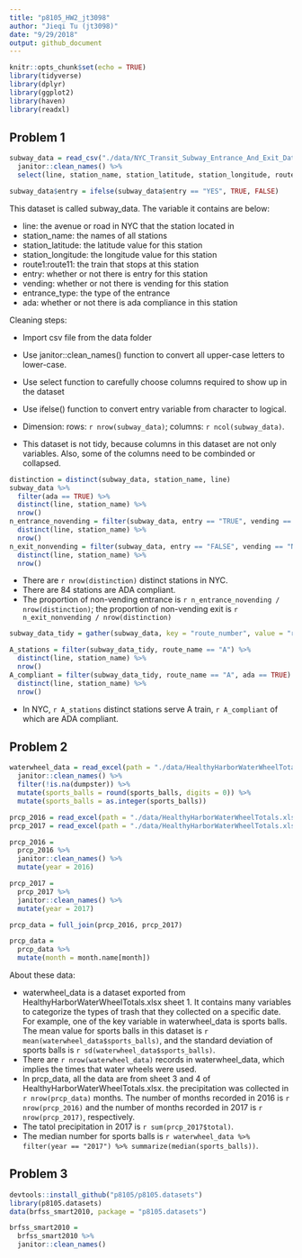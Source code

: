 ```yaml
---
title: "p8105_HW2_jt3098"
author: "Jieqi Tu (jt3098)"
date: "9/29/2018"
output: github_document
---
```


```r
knitr::opts_chunk$set(echo = TRUE)
library(tidyverse)
library(dplyr)
library(ggplot2)
library(haven)
library(readxl)
```

## Problem 1
```r
subway_data = read_csv("./data/NYC_Transit_Subway_Entrance_And_Exit_Data.csv") %>%
  janitor::clean_names() %>%
  select(line, station_name, station_latitude, station_longitude, route1:route11, entry, vending, entrance_type, ada)

subway_data$entry = ifelse(subway_data$entry == "YES", TRUE, FALSE)

```

This dataset is called subway_data. The variable it contains are below:

* line: the avenue or road in NYC that the station located in
* station_name: the names of all stations
* station_latitude: the latitude value for this station
* station_longitude: the longitude value for this station
* route1:route11: the train that stops at this station
* entry: whether or not there is entry for this station
* vending: whether or not there is vending for this station
* entrance_type: the type of the entrance
* ada:  whether or not there is ada compliance in this station

Cleaning steps:

* Import csv file from the data folder
* Use janitor::clean_names() function to convert all upper-case letters to lower-case.
* Use select function to carefully choose columns required to show up in the dataset
* Use ifelse() function to convert entry variable from character to logical.

* Dimension: rows: `r nrow(subway_data)`; columns: `r ncol(subway_data)`.
* This dataset is not tidy, because columns in this dataset are not only variables. Also, some of the columns need to be combinded or collapsed.

```r
distinction = distinct(subway_data, station_name, line)
subway_data %>%  
  filter(ada == TRUE) %>%
  distinct(line, station_name) %>%
  nrow()
n_entrance_novending = filter(subway_data, entry == "TRUE", vending == "NO") %>%
  distinct(line, station_name) %>%
  nrow()
n_exit_nonvending = filter(subway_data, entry == "FALSE", vending == "NO") %>%
  distinct(line, station_name) %>%
  nrow()
```

* There are `r nrow(distinction)` distinct stations in NYC.
* There are 84 stations are ADA compliant.
* The proportion of non-vending entrance is `r n_entrance_novending / nrow(distinction)`; the proportion of non-vending exit is `r n_exit_nonvending / nrow(distinction)`

```r
subway_data_tidy = gather(subway_data, key = "route_number", value = "route_name", route1:route11)
```

```r
A_stations = filter(subway_data_tidy, route_name == "A") %>%
  distinct(line, station_name) %>%
  nrow()
A_compliant = filter(subway_data_tidy, route_name == "A", ada == TRUE) %>%
  distinct(line, station_name) %>%
  nrow()
```

* In NYC, `r A_stations` distinct stations serve A train, `r A_compliant` of which are ADA compliant.

## Problem 2

```r
waterwheel_data = read_excel(path = "./data/HealthyHarborWaterWheelTotals.xlsx", range = "A2:N256") %>%
  janitor::clean_names() %>%
  filter(!is.na(dumpster)) %>%
  mutate(sports_balls = round(sports_balls, digits = 0)) %>%
  mutate(sports_balls = as.integer(sports_balls))
```

```r
prcp_2016 = read_excel(path = "./data/HealthyHarborWaterWheelTotals.xlsx", sheet = 4, range = "A2:B14")
prcp_2017 = read_excel(path = "./data/HealthyHarborWaterWheelTotals.xlsx", sheet = 3, range = "A2:B10")

prcp_2016 = 
  prcp_2016 %>%
  janitor::clean_names() %>%
  mutate(year = 2016)

prcp_2017 = 
  prcp_2017 %>%
  janitor::clean_names() %>%
  mutate(year = 2017)

prcp_data = full_join(prcp_2016, prcp_2017)

prcp_data = 
  prcp_data %>%
  mutate(month = month.name[month])
```

About these data:

* waterwheel_data is a dataset exported from HealthyHarborWaterWheelTotals.xlsx sheet 1. It contains many variables to categorize the types of trash that they collected on a specific date. For example, one of the key variable in waterwheel_data is sports balls. The mean value for sports balls in this dataset is `r mean(waterwheel_data$sports_balls)`, and the standard deviation of sports balls is `r sd(waterwheel_data$sports_balls)`. 
* There are `r nrow(waterwheel_data)` records in waterwheel_data, which implies the times that water wheels were used.
* In prcp_data, all the data are from sheet 3 and 4 of HealthyHarborWaterWheelTotals.xlsx. the precipitation was collected in `r nrow(prcp_data)` months. The number of months recorded in 2016 is `r nrow(prcp_2016)` and the number of months recorded in 2017 is `r nrow(prcp_2017)`, respectively.
* The tatol precipitation in 2017 is `r sum(prcp_2017$total)`.
* The median number for sports balls is `r waterwheel_data %>% filter(year == "2017") %>% summarize(median(sports_balls))`.

## Problem 3
```r
devtools::install_github("p8105/p8105.datasets")
library(p8105.datasets)
data(brfss_smart2010, package = "p8105.datasets")

brfss_smart2010 = 
  brfss_smart2010 %>%
  janitor::clean_names()
  
```


